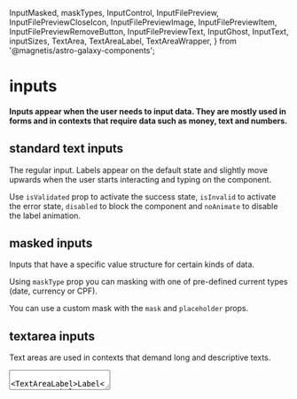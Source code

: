   InputMasked,
  maskTypes,
  InputControl,
  InputFilePreview,
  InputFilePreviewCloseIcon,
  InputFilePreviewImage,
  InputFilePreviewItem,
  InputFilePreviewRemoveButton,
  InputFilePreviewText,
  InputGhost,
  InputText,
  inputSizes,
  TextArea,
  TextAreaLabel,
  TextAreaWrapper,
} from '@magnetis/astro-galaxy-components';

<Meta title="inputs" />

# inputs

#### Inputs appear when the user needs to input data. They are mostly used in forms and in contexts that require data such as money, text and numbers.

## standard text inputs

The regular input. Labels appear on the default state and slightly move upwards when the user starts interacting and typing on the component.

Use `isValidated` prop to activate the success state, `isInvalid` to activate the error state, `disabled` to block the component and `noAnimate` to disable the label animation.

<Preview>
  <Story name="standard text inputs">
    <PreviewGrid columns={2}>
      <InputText inputId="standardInput" labelId="stadardLabel" />
      <InputText
        inputId="validatedInput"
        labelId="validatedLabel"
        isValidated
        defaultValue="Astro Team"
      />
      <InputText
        inputId="invalidInput"
        labelId="invalidLabel"
        defaultValue="XYZK2"
        isInvalid
        errorMessage="Invalid data"
      />
      <InputText inputId="filledInput" labelId="filledLabel" defaultValue="Filled" />
      <InputText
        inputId="noAnimateInput"
        labelId="noAnimateLabel"
        noAnimate
        labelText="Fixed label"
      />
      <InputText inputId="disabledInput" labelId="disabledLabel" disabled labelText="Disabled" />
    </PreviewGrid>
  </Story>
</Preview>

## masked inputs

Inputs that have a specific value structure for certain kinds of data.

Using `maskType` prop you can masking with one of pre-defined current types (date, currency or CPF).

You can use a custom mask with the `mask` and `placeholder` props.

<Preview>
  <Story name="masked inputs">
    <PreviewGrid columns={2}>
      <InputMasked
        inputId="dateMaskedInput"
        labelId="dateMaskedLabel"
        labelText="Date"
        maskType={maskTypes.date}
      />
      <InputMasked
        inputId="currencyMaskedInput"
        labelId="currencyMaskedLabel"
        labelText="Currency"
        maskType={maskTypes.currency}
      />
      <InputMasked
        inputId="cpfMaskedInput"
        labelId="cpfMaskedLabel"
        labelText="CPF"
        maskType={maskTypes.cpf}
      />
      <InputMasked
        inputId="customMaskedInput"
        labelId="customMaskedLabel"
        labelText="Custom mask"
        mask="999-9"
        placeholder="000-0"
      />
    </PreviewGrid>
  </Story>
</Preview>

## textarea inputs

Text areas are used in contexts that demand long and descriptive texts.

<Preview>
  <Story name="textarea inputs">
    <PreviewGrid columns={2}>
      <TextAreaWrapper>
        <TextArea />
        <TextAreaLabel>Label</TextAreaLabel>
      </TextAreaWrapper>
      <TextAreaWrapper>
        <TextArea disabled />
        <TextAreaLabel>Label</TextAreaLabel>
      </TextAreaWrapper>
    </PreviewGrid>
  </Story>
</Preview>

## ghost inputs

Ghost inputs are used in the foreground of colorful backgrounds or images, always displayed in white color in order to preserve good usability and legibility. Depending on the context, when the user starts typing, a white icon might appear on the right side of the component, fading in.

<Preview style={{ backgroundColor: theme.colors.moon900 }}>
  <Story name="ghost inputs">
    <PreviewGrid columns={2}>
      <InputGhost inputId="inputGhost" labelId="labelGhost" />
      <InputGhost
        inputId="inputGhostValidated"
        labelId="labelGhostValidated"
        labelText="Validated"
        defaultValue="Astro Team"
        isValidated
      />
    </PreviewGrid>
  </Story>
</Preview>

## uploaded files preview

Used to display a preview for uploaded files.

<Preview>
  <Story name="uploaded files preview">
    <>
      <InputFilePreview>
        <InputFilePreviewItem>
          <InputFilePreviewRemoveButton>
            <InputFilePreviewCloseIcon />
          </InputFilePreviewRemoveButton>
          <InputFilePreviewImage
            alt="Logo Magnetis"
            src="https://i.ytimg.com/vi/t07h052QLG8/maxresdefault.jpg"
          />
        </InputFilePreviewItem>
        <InputFilePreviewItem>
          <InputFilePreviewRemoveButton>
            <InputFilePreviewCloseIcon />
          </InputFilePreviewRemoveButton>
          <InputFilePreviewText truncate>financialreport.csv</InputFilePreviewText>
        </InputFilePreviewItem>
        <InputFilePreviewItem>
          <InputFilePreviewRemoveButton>
            <InputFilePreviewCloseIcon />
          </InputFilePreviewRemoveButton>
          <InputFilePreviewText>financialreport.csv</InputFilePreviewText>
        </InputFilePreviewItem>
      </InputFilePreview>
    </>
  </Story>
</Preview>

## control inputs

These inputs are commonly used for money input data, in contexts that require increasing and decreasing the value in large amounts while still enabling users to type in numbers manually.

<Preview>
  <Story name="control inputs">
    {() => {
      const [value, setValue] = useState(0);
      const step = 100;
      const incrementLabel = 'increment';
      const decrementLabel = 'decrement';
      const handleValue = step => setValue(isNaN(value) ? 0 : parseInt(value, 10) + step);
      return (
        <PreviewGrid columns={2}>
          <InputControl
            inputId="controlInputId"
            labelId="controlInputLabel"
            labelText="Control input"
            onIncrement={() => handleValue(+step)}
            onDecrement={() => handleValue(-step)}
            buttonProps={{
              incrementButtonProps: {
                'aria-label': incrementLabel,
                title: incrementLabel,
              },
              decrementButtonProps: {
                'aria-label': decrementLabel,
                title: decrementLabel,
              },
            }}
            onChange={event => setValue(event.target.value)}
            thousandSeparator=""
            placeholder="0"
            decimalScale={0}
            value={value}
          />
          <InputControl
            inputId="controlInputValidated"
            labelId="controlInputValidatedLabel"
            labelText="Control input validated"
            onIncrement={() => {}}
            onDecrement={() => {}}
            thousandSeparator=""
            placeholder="0"
            decimalScale={0}
            value={200}
            isValidated
          />
          <InputControl
            inputId="controlInputInvalid"
            labelId="controlInputInvalidLabel"
            labelText="Control input invalid"
            onIncrement={() => {}}
            onDecrement={() => {}}
            thousandSeparator=""
            placeholder="0"
            decimalScale={0}
            value={-100}
            isInvalid
            errorMessage="Invalid data"
          />
          <InputControl
            inputId="controlInputDisabled"
            labelId="controlInputDisabledLabel"
            labelText="Control input disabled"
            onIncrement={() => {}}
            onDecrement={() => {}}
            thousandSeparator=""
            placeholder="0"
            decimalScale={0}
            value={0}
            disabled
          />
        </PreviewGrid>
      );
    }}
  </Story>
</Preview>

## sizes

Inputs can be used in different sizes depending on the context.

You can use `maskType` prop and `maskTypes` constant to change the input size.

<Preview>
  <Story name="sizes">
    <PreviewGrid columns={2}>
      <InputText
        inputId="standardInputMedium"
        labelId="standardLabelMedium"
        labelText="Standard medium"
      />
      <InputText
        inputId="standardInputLarge"
        labelId="standardLabelLarge"
        labelText="Standard large"
        inputSize={inputSizes.large}
      />
      <InputMasked
        inputId="dateMaskedInputMedium"
        labelId="dateMaskedLabelMedium"
        labelText="Masked input medium"
        maskType={maskTypes.date}
      />
      <InputMasked
        inputId="dateMaskedInputLarge"
        labelId="dateMaskedLabelLarge"
        labelText="Masked input large"
        inputSize={inputSizes.large}
        maskType={maskTypes.date}
      />
      <InputControl
        inputId="controlInputMedium"
        labelId="controlInputLabelMedium"
        labelText="Control input medium"
        onIncrement={() => {}}
        onDecrement={() => {}}
        thousandSeparator=""
        placeholder="0"
        decimalScale={0}
        value={0}
      />
      <InputControl
        inputId="controlInputLarge"
        labelId="controlInputLabelLarge"
        labelText="Control input large"
        onIncrement={() => {}}
        onDecrement={() => {}}
        inputSize={inputSizes.large}
        thousandSeparator=""
        placeholder="0"
        decimalScale={0}
        value={0}
      />
    </PreviewGrid>
  </Story>
</Preview>
